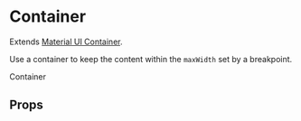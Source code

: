 
<Meta title="components|Container" component={Container} />

# Container

Extends [Material UI Container](https://material-ui.com/api/continer/).

Use a container to keep the content within the `maxWidth` set by a breakpoint.

<Preview>
  <Story name="default">
    <Container maxWidth="sm">
      <Box bgcolor="background.default" p={3}>
        Container
      </Box>
    </Container>
  </Story>
</Preview>

## Props

<Props of={ContainerDocs} />
